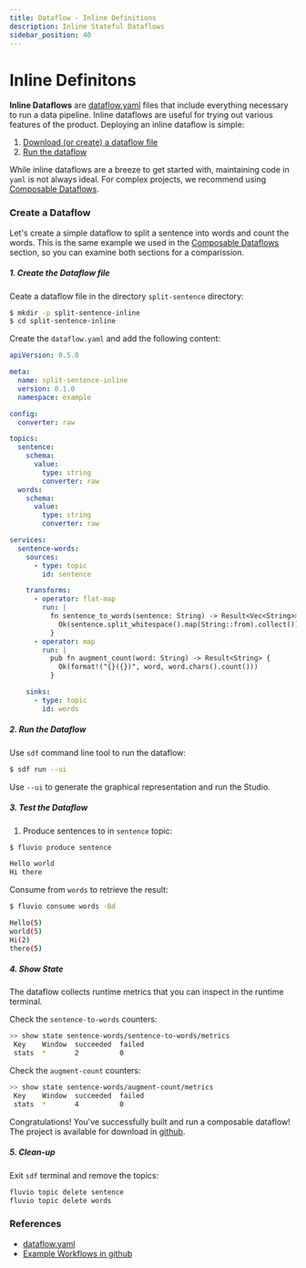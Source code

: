 ```yaml
---
title: Dataflow - Inline Definitions
description: Inline Stateful Dataflows
sidebar_position: 40
---
```


# Inline Definitons

**Inline Dataflows** are [dataflow.yaml] files that include everything necessary to run a data pipeline. Inline dataflows are useful for trying out various features of the product. Deploying an inline dataflow is simple:

1. [Download (or create) a dataflow file](#1-create-the-dataflow-file)
2. [Run the dataflow](#2-run-the-dataflow)

While inline dataflows are a breeze to get started with, maintaining code in `yaml` is not always ideal. For complex projects, we recommend using [Composable Dataflows].


### Create a Dataflow

Let's create a simple dataflow to split a sentence into words and count the words. This is the same example we used in the [Composable Dataflows] section, so you can examine both sections for a comparission.

##### 1. Create the Dataflow file

Ceate a dataflow file in the directory `split-sentence` directory:

```bash
$ mkdir -p split-sentence-inline
$ cd split-sentence-inline
```

Create the `dataflow.yaml` and add the following content:

```yaml title="dataflow.yaml"
apiVersion: 0.5.0

meta:
  name: split-sentence-inline
  version: 0.1.0
  namespace: example

config:
  converter: raw

topics:
  sentence:
    schema:
      value:
        type: string
        converter: raw
  words:
    schema:
      value:
        type: string
        converter: raw

services:
  sentence-words:
    sources:
      - type: topic
        id: sentence

    transforms:
      - operator: flat-map
        run: |
          fn sentence_to_words(sentence: String) -> Result<Vec<String>> {
            Ok(sentence.split_whitespace().map(String::from).collect())
          }
      - operator: map
        run: |
          pub fn augment_count(word: String) -> Result<String> {
            Ok(format!("{}({})", word, word.chars().count()))
          }

    sinks:
      - type: topic
        id: words
```

##### 2. Run the Dataflow

Use `sdf` command line tool to run the dataflow:

```bash
$ sdf run --ui
```

Use `--ui` to generate the graphical representation and run the Studio.

##### 3. Test the Dataflow

1. Produce sentences to in `sentence` topic:

```bash copy="fl"
$ fluvio produce sentence
```


```bash
Hello world
Hi there
```

Consume from `words` to retrieve the result:

```bash copy="fl"
$ fluvio consume words -Bd
```

```bash
Hello(5)
world(5)
Hi(2)
there(5)
```

##### 4. Show State

The dataflow collects runtime metrics that you can inspect in the runtime terminal.

Check the `sentence-to-words` counters:

```bash copy="fl"
>> show state sentence-words/sentence-to-words/metrics
 Key    Window  succeeded  failed
 stats  *       2          0
```

Check the `augment-count` counters:

```bash copy="fl"
>> show state sentence-words/augment-count/metrics
 Key    Window  succeeded  failed
 stats  *       4          0
```

Congratulations! You've successfully built and run a composable dataflow! The project is available for download in [github].

##### 5. Clean-up

Exit `sdf` terminal and remove the topics:

```bash
fluvio topic delete sentence
fluvio topic delete words
```


### References

* [dataflow.yaml]
* <a href="https://github.com/infinyon/stateful-dataflows-examples/" target="_blank">Example Workflows in github</a>

[Composable Dataflows]: /sdf/stateful-dataflows/composable-dataflows/
[dataflow.yaml]: /sdf/dataflow-yaml
[github]: https://github.com/infinyon/stateful-dataflows-examples/
